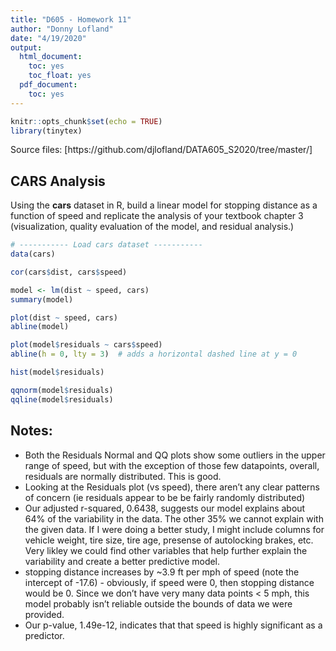 ```yaml
---
title: "D605 - Homework 11"
author: "Donny Lofland"
date: "4/19/2020"
output:
  html_document:
    toc: yes
    toc_float: yes
  pdf_document:
    toc: yes
---
```


```r
knitr::opts_chunk$set(echo = TRUE)
library(tinytex)
```

Source files: [https://github.com/djlofland/DATA605_S2020/tree/master/]

## CARS Analysis

Using the **cars** dataset in R, build a linear model for stopping distance as a function of speed and
replicate the analysis of your textbook chapter 3 (visualization, quality evaluation of the model, and
residual analysis.)

```r
# ----------- Load cars dataset -----------
data(cars)

cor(cars$dist, cars$speed)

model <- lm(dist ~ speed, cars)
summary(model)

plot(dist ~ speed, cars)
abline(model)

plot(model$residuals ~ cars$speed)
abline(h = 0, lty = 3)  # adds a horizontal dashed line at y = 0

hist(model$residuals)

qqnorm(model$residuals)
qqline(model$residuals)
```

## Notes:
- Both the Residuals Normal and QQ plots show some outliers in the upper range of speed, but with the exception of those few datapoints, overall, residuals are normally distributed.  This is good.
- Looking at the Residuals plot (vs speed), there aren't any clear patterns of concern (ie residuals appear to be be fairly randomly distributed)
- Our adjusted r-squared, 0.6438, suggests our model explains about 64% of the variability in the data.  The other 35% we cannot explain with the given data.  If I were doing a better study, I might include columns for vehicle weight, tire size, tire age, presense of autolocking brakes, etc.  Very likley we could find other variables that help further explain the variability and create a better predictive model.
- stopping distance increases by ~3.9 ft per mph of speed (note the intercept of -17.6) - obviously, if speed were 0, then stopping distance would be 0.  Since we don't have very many data points < 5 mph, this model probably isn't reliable outside the bounds of data we were provided.
- Our p-value, 1.49e-12, indicates that that speed is highly significant as a predictor.
